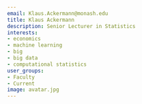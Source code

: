 ```yaml
---
email: Klaus.Ackermann@monash.edu
title: Klaus Ackermann
description: Senior Lecturer in Statistics
interests:
- economics
- machine learning
- big
- big data
- computational statistics
user_groups:
- Faculty
- Current
image: avatar.jpg
---
```

